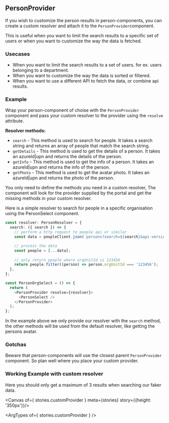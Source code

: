 

<Meta title="Person/Provider" />

## PersonProvider

If you wish to customize the person results in person-components, you can create a custom resolver and attach it to the `PersonProvider`component.

This is useful when you want to limit the search results to a specific set of users or when you want to customize the way the data is fetched.

### Usecases

- When you want to limit the search results to a set of users. for ex. users belonging to a department.
- When you want to customize the way the data is sorted or filtered.
- When you want to use a different API to fetch the data, or combine api results.

### Example

Wrap your person-component of choise with the `PersonProvider` component and pass your custom resolver to the provider using the `resolve` attribute.

**Resolver methods:** 

- `search` - This method is used to search for people. It takes a search string and returns an array of people that match the search string.
- `getDetails` - This method is used to get the details of a person. It takes an azureId|upn and returns the details of the person.
- `getInfo` - This method is used to get the info of a person. It takes an azureId|upn and returns the info of the person.
- `getPhoto` - This method is used to get the avatar photo. It takes an azureId|upn and returns the photo of the person.

You only need to define the methods you need in a custom resolver, The component will look for the provider supplied by the portal and get the missing methods in your custom resolver.

Here is a simple resolver to search for people in a specific organisation using the PersonSelect component.

```typescript
const resolver: PersonResolver = {
  search: ({ search }) => {
    // perform a http request to people api or similar
    const data = peopleClient.json(`persons?search=${search}&api-version=2.0`);

    // process the data
    const people = [...data];
    
    // only return people where orgUnitId is 123456
    return people.filter((person) => person.orgUnitId === '123456');
  },
};

const PersonOrgSelect = () => {
  return (
    <PersonProvider resolve={resolver}>
      <PersonSelect />
    </PersonProvider>
  );
};
```

In the example above we only provide our resolver with the `search` method, the other methods will be used from the default resolver, like getting the persons avatar. 

### Gotchas

Beware that person-components will use the closest parent `PersonProvider` component. So plan well where you place your custom provider.

### Working Example with custom resolver

Here you should only get a maximum of 3 results when searching our faker data.

<Canvas of={ stories.customProvider } meta={stories} story={{height: '350px'}}/>

<ArgTypes of={ stories.customProvider } />
